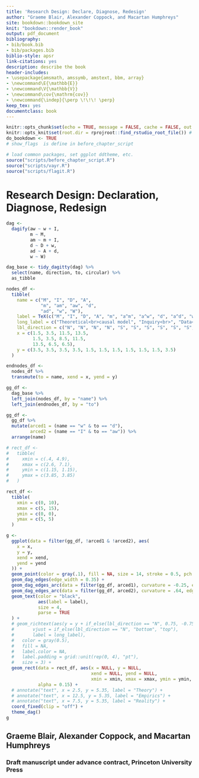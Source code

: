 ```yaml
--- 
title: 'Research Design: Declare, Diagnose, Redesign'
author: "Graeme Blair, Alexander Coppock, and Macartan Humphreys"
site: bookdown::bookdown_site
knit: "bookdown::render_book"
output: pdf_document
bibliography:
- bib/book.bib
- bib/packages.bib
biblio-style: apsr
link-citations: yes
description: describe the book
header-includes:
- \usepackage{amsmath, amssymb, amstext, bbm, array}
- \newcommand\E{\mathbb{E}}
- \newcommand\V{\mathbb{V}}
- \newcommand\cov{\mathrm{cov}}
- \newcommand{\indep}{\perp \!\!\! \perp}
keep_tex: yes
documentclass: book
---
```



```r
knitr::opts_chunk$set(echo = TRUE, message = FALSE, cache = FALSE, out.width = "100%", dev = "svg")
knitr::opts_knit$set(root.dir = rprojroot::find_rstudio_root_file()) # files are all relative to RStudio project home
do_bookdown <- TRUE
# show_flags  is define in before_chapter_script
```

```r
# load common packages, set ggplot ddtheme, etc.
source("scripts/before_chapter_script.R")
source("scripts/vayr.R")
source("scripts/flagit.R")
```

# Research Design: Declaration, Diagnose, Redesign {-}

```r
dag <-
  dagify(aw ~ w + I,
         m ~ M,
         am ~ m + I,
         d ~ D + w,
         ad ~ A + d,
         w ~ W)

dag_base <- tidy_dagitty(dag) %>%
  select(name, direction, to, circular) %>%
  as_tibble

nodes_df <-
  tibble(
    name = c("M", "I", "D", "A", 
             "m", "am", "aw", "d", 
             "ad", "w", "W"),
    label = TeX(c("M", "I", "D", "A", "m", "a^m", "a^w", "d", "a^d", "w", "W")),
    long_label = c("Theoretical<br>causal model", "Inquiry<br>", "Data<br>strategy", "Answer<br>strategy", "Model<br>draw", "Theoretical<br>answer", "True<br>answer", "Realized<br>data", "Empirical<br>answer", "Real<br>world", "True causal<br>model"),
    lbl_direction = c("N", "N", "N", "N", "S", "S", "S", "S", "S", "S", "N"),
    x = c(1.5, 3.5, 11.5, 13.5, 
          1.5, 3.5, 8.5, 11.5, 
          13.5, 6.5, 6.5),
    y = c(3.5, 3.5, 3.5, 3.5, 1.5, 1.5, 1.5, 1.5, 1.5, 1.5, 3.5)
  )

endnodes_df <-
  nodes_df %>%
  transmute(to = name, xend = x, yend = y)

gg_df <-
  dag_base %>%
  left_join(nodes_df, by = "name") %>%
  left_join(endnodes_df, by = "to")

gg_df <-
  gg_df %>%
  mutate(arced1 = (name == "w" & to == "d"),
         arced2 = (name == "I" & to == "aw")) %>%
  arrange(name)

# rect_df <-
#   tibble(
#     xmin = c(.4, 4.9),
#     xmax = c(2.6, 7.1),
#     ymin = c(1.15, 1.15),
#     ymax = c(3.85, 3.85)
#   )

rect_df <-
  tibble(
    xmin = c(0, 10),
    xmax = c(5, 15),
    ymin = c(0, 0),
    ymax = c(5, 5)
  )

g <-
  ggplot(data = filter(gg_df, !arced1 & !arced2), aes(
    x = x,
    y = y,
    xend = xend,
    yend = yend
  )) +
  geom_point(color = gray(.1), fill = NA, size = 14, stroke = 0.5, pch = 1) +
  geom_dag_edges(edge_width = 0.35) +
  geom_dag_edges_arc(data = filter(gg_df, arced1), curvature = -0.25, edge_width = 0.35) +
  geom_dag_edges_arc(data = filter(gg_df, arced2), curvature = .64, edge_width = 0.35) +
  geom_text(color = "black",
            aes(label = label),
            size = 4,
            parse = TRUE
  ) +
  # geom_richtext(aes(y = y + if_else(lbl_direction == "N", 0.75, -0.75),
  #       vjust = if_else(lbl_direction == "N", "bottom", "top"),
  #       label = long_label),
  #   color = gray(0.5),
  #   fill = NA,
  #   label.color = NA,
  #   label.padding = grid::unit(rep(0, 4), "pt"),
  #   size = 3) +
  geom_rect(data = rect_df, aes(x = NULL, y = NULL, 
                                xend = NULL, yend = NULL,
                                xmin = xmin, xmax = xmax, ymin = ymin, ymax = ymax),
            alpha = 0.15) +
  # annotate("text", x = 2.5, y = 5.35, label = "Theory") +
  # annotate("text", x = 12.5, y = 5.35, label = "Empirics") +
  # annotate("text", x = 7.5, y = 5.35, label = "Reality") +
  coord_fixed(clip = "off") + 
  theme_dag()
g
```

## Graeme Blair, Alexander Coppock, and Macartan Humphreys {-}

### Draft manuscript under advance contract, Princeton University Press  {-}


<!-- mathabx -->
